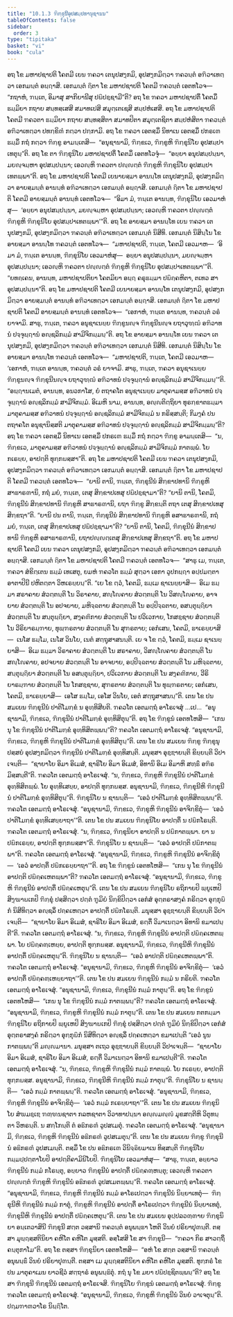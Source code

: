 ```yaml
---
title: "10.1.3 ຠິກ຺ຂຸນີອຸປສມ຺ປທານຸຊານນ"
tableOfContents: false
sidebar:
  order: 3
type: "tipitaka"
basket: "vi"
book: "cula"
---
```



<DynamicBreadcrumb />

<Division number="404" book="cula">

<Paragraph number="1997" book="cula">
ອຖ ໂຂ ມຫາປຊາປຕິ ໂຄຕມີ ເຍນ ຠຄວາ ເຕນຸປສງ຺ກມິ, ອຸປສງ຺ກມິຕ຺ວາ ຠຄວນ຺ຕໍ ອຠິວາເທຕ຺ວາ ເອກມນ຺ຕໍ ອຏ຺ຐາສິ. ເອກມນ຺ຕໍ ຐິຕາ ໂຂ ມຫາປຊາປຕິ ໂຄຕມີ ຠຄວນ຺ຕໍ ເອຕທໂວຈ—  “ກຖາຫໍ, ຠນ຺ເຕ, ອິມາສຸ ສາກິຍານີສຸ ປຏິປຊ຺ຊາມີ”ຕິ? ອຖ ໂຂ ຠຄວາ ມຫາປຊາປຕິໍ ໂຄຕມິໍ ຘມ຺ມິຍາ ກຖາຍ ສນ຺ທສ຺ເສສິ ສມາທເປສິ ສມຸຕ຺ເຕເຊສິ ສມ຺ປຫໍເສສິ. ອຖ ໂຂ ມຫາປຊາປຕິ ໂຄຕມີ ຠຄວຕາ ຘມ຺ມິຍາ ກຖາຍ ສນ຺ທສ຺ສິຕາ ສມາທປິຕາ ສມຸຕ຺ເຕຊິຕາ ສມ຺ປຫໍສິຕາ ຠຄວນ຺ຕໍ ອຠິວາເທຕ຺ວາ ປທກ຺ຂິຓໍ ກຕ຺ວາ ປກ຺ກາມິ. ອຖ ໂຂ ຠຄວາ ເອຕສ຺ມິໍ ນິທາເນ ເອຕສ຺ມິໍ ປກຣເຓ ຘມ຺ມິໍ ກຖໍ ກຕ຺ວາ ຠິກ຺ຂູ ອາມນ຺ເຕສິ—  “ອນຸຊານາມິ, ຠິກ຺ຂເວ, ຠິກ຺ຂູຫິ ຠິກ຺ຂຸນິໂຍ ອຸປສມ຺ປາເທຕຸນ຺”ຕິ.
</Paragraph>

<Paragraph number="1998" book="cula">
ອຖ ໂຂ ຕາ ຠິກ຺ຂຸນິໂຍ ມຫາປຊາປຕິໍ ໂຄຕມິໍ ເອຕທໂວຈຸໍ—  “ອຍ຺ຍາ ອນຸປສມ຺ປນ຺ນາ, ມຍຎ຺ຈມ຺ຫາ ອຸປສມ຺ປນ຺ນາ; ເອວຎ຺ຫິ ຠຄວຕາ ປຎ຺ຎຕ຺ຕໍ ຠິກ຺ຂູຫິ ຠິກ຺ຂຸນິໂຍ ອຸປສມ຺ປາເທຕພ຺ພາ”ຕິ. ອຖ ໂຂ ມຫາປຊາປຕິ ໂຄຕມີ ເຍນາຍສ຺ມາ ອານນ຺ໂທ ເຕນຸປສງ຺ກມິ, ອຸປສງ຺ກມິຕ຺ວາ ອາຍສ຺ມນ຺ຕໍ ອານນ຺ທໍ ອຠິວາເທຕ຺ວາ ເອກມນ຺ຕໍ ອຏ຺ຐາສິ. ເອກມນ຺ຕໍ ຐິຕາ ໂຂ ມຫາປຊາປຕິ ໂຄຕມີ ອາຍສ຺ມນ຺ຕໍ ອານນ຺ທໍ ເອຕທໂວຈ—  “ອິມາ ມໍ, ຠນ຺ເຕ ອານນ຺ທ, ຠິກ຺ຂຸນິໂຍ ເອວມາຫໍສຸ—  ‘ອຍ຺ຍາ ອນຸປສມ຺ປນ຺ນາ, ມຍຎ຺ຈມ຺ຫາ ອຸປສມ຺ປນ຺ນາ; ເອວຎ຺ຫິ ຠຄວຕາ ປຎ຺ຎຕ຺ຕໍ ຠິກ຺ຂູຫິ ຠິກ຺ຂຸນິໂຍ ອຸປສມ຺ປາເທຕພ຺ພາ’”ຕິ.
</Paragraph>

<Paragraph number="1999" book="cula">
ອຖ ໂຂ ອາຍສ຺ມາ ອານນ຺ໂທ ເຍນ ຠຄວາ ເຕນຸປສງ຺ກມິ, ອຸປສງ຺ກມິຕ຺ວາ ຠຄວນ຺ຕໍ ອຠິວາເທຕ຺ວາ ເອກມນ຺ຕໍ ນິສີທິ. ເອກມນ຺ຕໍ ນິສິນ຺ໂນ ໂຂ ອາຍສ຺ມາ ອານນ຺ໂທ ຠຄວນ຺ຕໍ ເອຕທໂວຈ—  “ມຫາປຊາປຕິ, ຠນ຺ເຕ, ໂຄຕມີ ເອວມາຫ—  ‘ອິມາ ມໍ, ຠນ຺ເຕ ອານນ຺ທ, ຠິກ຺ຂຸນິໂຍ ເອວມາຫໍສຸ—  ອຍ຺ຍາ ອນຸປສມ຺ປນ຺ນາ, ມຍຎ຺ຈມ຺ຫາ ອຸປສມ຺ປນ຺ນາ; ເອວຎ຺ຫິ ຠຄວຕາ ປຎ຺ຎຕ຺ຕໍ ຠິກ຺ຂູຫິ ຠິກ຺ຂຸນິໂຍ ອຸປສມ຺ປາເທຕພ຺ພາ’”ຕິ.
</Paragraph>

<Paragraph number="2000" book="cula">
“ຍທຄ຺ເຄນ, ອານນ຺ທ, ມຫາປຊາປຕິຍາ ໂຄຕມິຍາ ອຏ຺ຐ ຄຣຸຘມ຺ມາ ປຏິຄ຺ຄຫິຕາ, ຕເທວ ສາ ອຸປສມ຺ປນ຺ນາ”ຕິ.
</Paragraph>

</Division>
<Division number="405" book="cula">

<Paragraph number="2001" book="cula">
ອຖ ໂຂ ມຫາປຊາປຕິ ໂຄຕມີ ເຍນາຍສ຺ມາ ອານນ຺ໂທ ເຕນຸປສງ຺ກມິ, ອຸປສງ຺ກມິຕ຺ວາ ອາຍສ຺ມນ຺ຕໍ ອານນ຺ທໍ ອຠິວາເທຕ຺ວາ ເອກມນ຺ຕໍ ອຏ຺ຐາສິ. ເອກມນ຺ຕໍ ຐິຕາ ໂຂ ມຫາປຊາປຕິ ໂຄຕມີ ອາຍສ຺ມນ຺ຕໍ ອານນ຺ທໍ ເອຕທໂວຈ—  “ເອກາຫໍ, ຠນ຺ເຕ ອານນ຺ທ, ຠຄວນ຺ຕໍ ວຣໍ ຍາຈາມິ. ສາຘຸ, ຠນ຺ເຕ, ຠຄວາ ອນຸຊາເນຍ຺ຍ ຠິກ຺ຂູນຎ຺ຈ ຠິກ຺ຂຸນີນຎ຺ຈ ຍຖາວຸຑ຺ຒໍ ອຠິວາທນໍ ປຈ຺ຈຸຏ຺ຐານໍ ອຎ຺ຊລິກມ຺ມໍ ສາມີຈິກມ຺ມນ຺”ຕິ.
</Paragraph>

<Paragraph number="2002" book="cula">
ອຖ ໂຂ ອາຍສ຺ມາ ອານນ຺ໂທ ເຍນ ຠຄວາ ເຕນຸປສງ຺ກມິ, ອຸປສງ຺ກມິຕ຺ວາ ຠຄວນ຺ຕໍ ອຠິວາເທຕ຺ວາ ເອກມນ຺ຕໍ ນິສີທິ. ເອກມນ຺ຕໍ ນິສິນ຺ໂນ ໂຂ ອາຍສ຺ມາ ອານນ຺ໂທ ຠຄວນ຺ຕໍ ເອຕທໂວຈ—  “ມຫາປຊາປຕິ, ຠນ຺ເຕ, ໂຄຕມີ ເອວມາຫ—  ‘ເອກາຫໍ, ຠນ຺ເຕ ອານນ຺ທ, ຠຄວນ຺ຕໍ ວຣໍ ຍາຈາມິ. ສາຘຸ, ຠນ຺ເຕ, ຠຄວາ ອນຸຊາເນຍ຺ຍ ຠິກ຺ຂູນຎ຺ຈ ຠິກ຺ຂຸນີນຎ຺ຈ ຍຖາວຸຑ຺ຒໍ ອຠິວາທນໍ ປຈ຺ຈຸຏ຺ຐານໍ ອຎ຺ຊລິກມ຺ມໍ ສາມີຈິກມ຺ມນ຺’”ຕິ.
</Paragraph>

<Paragraph number="2003" book="cula">
“ອຏ຺ຐານເມຕໍ, ອານນ຺ທ, ອນວກາໂສ, ຍໍ ຕຖາຄໂຕ ອນຸຊາເນຍ຺ຍ ມາຕຸຄາມສ຺ສ ອຠິວາທນໍ ປຈ຺ຈຸຏ຺ຐານໍ ອຎ຺ຊລິກມ຺ມໍ ສາມີຈິກມ຺ມໍ. ອິເມຫິ ນາມ, ອານນ຺ທ, ອຎ຺ຎຕິຕ຺ຖິຍາ ທຸຣກ຺ຂາຕຘມ຺ມາ ມາຕຸຄາມສ຺ສ ອຠິວາທນໍ ປຈ຺ຈຸຏ຺ຐານໍ ອຎ຺ຊລິກມ຺ມໍ ສາມີຈິກມ຺ມໍ ນ ກຣິສ຺ສນ຺ຕິ; ກິມງ຺ຄໍ ປນ ຕຖາຄໂຕ ອນຸຊານິສ຺ສຕິ ມາຕຸຄາມສ຺ສ ອຠິວາທນໍ ປຈ຺ຈຸຏ຺ຐານໍ ອຎ຺ຊລິກມ຺ມໍ ສາມີຈິກມ຺ມນ຺”ຕິ?
</Paragraph>

<Paragraph number="2004" book="cula">
ອຖ ໂຂ ຠຄວາ ເອຕສ຺ມິໍ ນິທາເນ ເອຕສ຺ມິໍ ປກຣເຓ ຘມ຺ມິໍ ກຖໍ ກຕ຺ວາ ຠິກ຺ຂູ ອາມນ຺ເຕສິ—  “ນ, ຠິກ຺ຂເວ, ມາຕຸຄາມສ຺ສ ອຠິວາທນໍ ປຈ຺ຈຸຏ຺ຐານໍ ອຎ຺ຊລິກມ຺ມໍ ສາມີຈິກມ຺ມໍ ກາຕພ຺ພໍ. ໂຍ ກເຣຍ຺ຍ, ອາປຕ຺ຕິ ທຸກ຺ກຏສ຺ສາ”ຕິ.
</Paragraph>

<Paragraph number="2005" book="cula">
ອຖ ໂຂ ມຫາປຊາປຕິ ໂຄຕມີ ເຍນ ຠຄວາ ເຕນຸປສງ຺ກມິ, ອຸປສງ຺ກມິຕ຺ວາ ຠຄວນ຺ຕໍ ອຠິວາເທຕ຺ວາ ເອກມນ຺ຕໍ ອຏ຺ຐາສິ. ເອກມນ຺ຕໍ ຐິຕາ ໂຂ ມຫາປຊາປຕິ ໂຄຕມີ ຠຄວນ຺ຕໍ ເອຕທໂວຈ—  “ຍານິ ຕານິ, ຠນ຺ເຕ, ຠິກ຺ຂຸນີນໍ ສິກ຺ຂາປທານິ ຠິກ຺ຂູຫິ ສາຘາຣຓານິ, ກຖໍ ມຍໍ, ຠນ຺ເຕ, ເຕສຸ ສິກ຺ຂາປເທສຸ ປຏິປຊ຺ຊາມາ”ຕິ? “ຍານິ ຕານິ, ໂຄຕມິ, ຠິກ຺ຂຸນີນໍ ສິກ຺ຂາປທານິ ຠິກ຺ຂູຫິ ສາຘາຣຓານິ, ຍຖາ ຠິກ຺ຂູ ສິກ຺ຂນ຺ຕິ ຕຖາ ເຕສຸ ສິກ຺ຂາປເທສຸ ສິກ຺ຂຖາ”ຕິ. “ຍານິ ປນ ຕານິ, ຠນ຺ເຕ, ຠິກ຺ຂຸນີນໍ ສິກ຺ຂາປທານິ ຠິກ຺ຂູຫິ ອສາຘາຣຓານິ, ກຖໍ ມຍໍ, ຠນ຺ເຕ, ເຕສຸ ສິກ຺ຂາປເທສຸ ປຏິປຊ຺ຊາມາ”ຕິ? “ຍານິ ຕານິ, ໂຄຕມິ, ຠິກ຺ຂຸນີນໍ ສິກ຺ຂາປທານິ ຠິກ຺ຂູຫິ ອສາຘາຣຓານິ, ຍຖາປຎ຺ຎຕ຺ເຕສຸ ສິກ຺ຂາປເທສຸ ສິກ຺ຂຖາ”ຕິ.
</Paragraph>

</Division>
<Division number="406" book="cula">

<Paragraph number="2006" book="cula">
ອຖ ໂຂ ມຫາປຊາປຕິ ໂຄຕມີ ເຍນ ຠຄວາ ເຕນຸປສງ຺ກມິ, ອຸປສງ຺ກມິຕ຺ວາ ຠຄວນ຺ຕໍ ອຠິວາເທຕ຺ວາ ເອກມນ຺ຕໍ ອຏ຺ຐາສິ. ເອກມນ຺ຕໍ ຐິຕາ ໂຂ ມຫາປຊາປຕິ ໂຄຕມີ ຠຄວນ຺ຕໍ ເອຕທໂວຈ—  “ສາຘຸ ເມ, ຠນ຺ເຕ, ຠຄວາ ສໍຂິຕ຺ເຕນ ຘມ຺ມໍ ເທເສຕຸ, ຍມຫໍ ຠຄວໂຕ ຘມ຺ມໍ ສຸຕ຺ວາ ເອກາ ວູປກຏ຺ຐາ ອປ຺ປມຕ຺ຕາ ອາຕາປິນີ ປຫິຕຕ຺ຕາ ວິຫເຣຍ຺ຍນ຺”ຕິ. “ເຍ ໂຂ ຕ຺ວໍ, ໂຄຕມິ, ຘມ຺ເມ ຊາເນຍ຺ຍາສິ—  ອິເມ ຘມ຺ມາ ສຣາຄາຍ ສໍວຕ຺ຕນ຺ຕິ ໂນ ວິຣາຄາຍ, ສຎ຺ໂຎຄາຍ ສໍວຕ຺ຕນ຺ຕິ ໂນ ວິສຎ຺ໂຎຄາຍ, ອາຈຍາຍ ສໍວຕ຺ຕນ຺ຕິ ໂນ ອປຈຍາຍ, ມຫິຈ຺ຉຕາຍ ສໍວຕ຺ຕນ຺ຕິ ໂນ ອປ຺ປິຈ຺ຉຕາຍ, ອສນ຺ຕຸຏ຺ຐິຍາ ສໍວຕ຺ຕນ຺ຕິ ໂນ ສນ຺ຕຸຏ຺ຐິຍາ, ສງ຺ຄຓິກາຍ ສໍວຕ຺ຕນ຺ຕິ ໂນ ປວິເວກາຍ, ໂກສຊ຺ຊາຍ ສໍວຕ຺ຕນ຺ຕິ ໂນ ວີຣິຍາຣມ຺ຠາຍ, ທຸພ຺ຠຣຕາຍ ສໍວຕ຺ຕນ຺ຕິ ໂນ ສຸຠຣຕາຍ; ເອກໍເສນ, ໂຄຕມິ, ຘາເຣຍ຺ຍາສິ—  ເນໂສ ຘມ຺ໂມ, ເນໂສ ວິນໂຍ, ເນຕໍ ສຕ຺ຖຸສາສນນ຺ຕິ. ເຍ ຈ ໂຂ ຕ຺ວໍ, ໂຄຕມິ, ຘມ຺ເມ ຊາເນຍ຺ຍາສິ—  ອິເມ ຘມ຺ມາ ວິຣາຄາຍ ສໍວຕ຺ຕນ຺ຕິ ໂນ ສຣາຄາຍ, ວິສຎ຺ໂຎຄາຍ ສໍວຕ຺ຕນ຺ຕິ ໂນ ສຎ຺ໂຎຄາຍ, ອປຈຍາຍ ສໍວຕ຺ຕນ຺ຕິ ໂນ ອາຈຍາຍ, ອປ຺ປິຈ຺ຉຕາຍ ສໍວຕ຺ຕນ຺ຕິ ໂນ ມຫິຈ຺ຉຕາຍ, ສນ຺ຕຸຏ຺ຐິຍາ ສໍວຕ຺ຕນ຺ຕິ ໂນ ອສນ຺ຕຸຏ຺ຐິຍາ, ປວິເວກາຍ ສໍວຕ຺ຕນ຺ຕິ ໂນ ສງ຺ຄຓິກາຍ, ວີຣິຍາຣມ຺ຠາຍ ສໍວຕ຺ຕນ຺ຕິ ໂນ ໂກສຊ຺ຊາຍ, ສຸຠຣຕາຍ ສໍວຕ຺ຕນ຺ຕິ ໂນ ທຸພ຺ຠຣຕາຍ; ເອກໍເສນ, ໂຄຕມິ, ຘາເຣຍ຺ຍາສິ—  ເອໂສ ຘມ຺ໂມ, ເອໂສ ວິນໂຍ, ເອຕໍ ສຕ຺ຖຸສາສນນ຺”ຕິ.
</Paragraph>

</Division>
<Division number="407" book="cula">

<Paragraph number="2007" book="cula">
ເຕນ ໂຂ ປນ ສມເຍນ ຠິກ຺ຂຸນີນໍ ປາຕິໂມກ຺ຂໍ ນ ອຸທ຺ທິສີຍຕິ. ຠຄວໂຕ ເອຕມຕ຺ຖໍ ອາໂຣເຈສຸໍ …ເປ…  “ອນຸຊານາມິ, ຠິກ຺ຂເວ, ຠິກ຺ຂຸນີນໍ ປາຕິໂມກ຺ຂໍ ອຸທ຺ທິສິຕຸນ຺”ຕິ. ອຖ ໂຂ ຠິກ຺ຂູນໍ ເອຕທໂຫສິ—  “ເກນ ນຸ ໂຂ ຠິກ຺ຂຸນີນໍ ປາຕິໂມກ຺ຂໍ ອຸທ຺ທິສິຕພ຺ພນ຺”ຕິ? ຠຄວໂຕ ເອຕມຕ຺ຖໍ ອາໂຣເຈສຸໍ. “ອນຸຊານາມິ, ຠິກ຺ຂເວ, ຠິກ຺ຂູຫິ ຠິກ຺ຂຸນີນໍ ປາຕິໂມກ຺ຂໍ ອຸທ຺ທິສິຕຸນ຺”ຕິ.
</Paragraph>

<Paragraph number="2008" book="cula">
ເຕນ ໂຂ ປນ ສມເຍນ ຠິກ຺ຂູ ຠິກ຺ຂຸນຸປສ຺ສຍໍ ອຸປສງ຺ກມິຕ຺ວາ ຠິກ຺ຂຸນີນໍ ປາຕິໂມກ຺ຂໍ ອຸທ຺ທິສນ຺ຕິ. ມນຸສ຺ສາ ອຸຊ຺ຌາຍນ຺ຕິ ຂິຍ຺ຍນ຺ຕິ ວິປາເຈນ຺ຕິ—  “ຊາຍາໂຍ ອິມາ ອິເມສໍ, ຊາຣິໂຍ ອິມາ ອິເມສໍ, ອິທານິ ອິເມ ອິມາຫິ ສທ຺ຘິໍ ອຠິຣມິສ຺ສນ຺ຕີ”ຕິ. ຠຄວໂຕ ເອຕມຕ຺ຖໍ ອາໂຣເຈສຸໍ. “ນ, ຠິກ຺ຂເວ, ຠິກ຺ຂູຫິ ຠິກ຺ຂຸນີນໍ ປາຕິໂມກ຺ຂໍ ອຸທ຺ທິສິຕພ຺ພໍ. ໂຍ ອຸທ຺ທິເສຍ຺ຍ, ອາປຕ຺ຕິ ທຸກ຺ກຏສ຺ສ. ອນຸຊານາມິ, ຠິກ຺ຂເວ, ຠິກ຺ຂຸນີຫິ ຠິກ຺ຂຸນີນໍ ປາຕິໂມກ຺ຂໍ ອຸທ຺ທິສິຕຸນ຺”ຕິ. ຠິກ຺ຂຸນິໂຍ ນ ຊານນ຺ຕິ—  “ເອວໍ ປາຕິໂມກ຺ຂໍ ອຸທ຺ທິສິຕພ຺ພນ຺”ຕິ. ຠຄວໂຕ ເອຕມຕ຺ຖໍ ອາໂຣເຈສຸໍ. “ອນຸຊານາມິ, ຠິກ຺ຂເວ, ຠິກ຺ຂູຫິ ຠິກ຺ຂຸນີນໍ ອາຈິກ຺ຂິຕຸໍ—  ‘ເອວໍ ປາຕິໂມກ຺ຂໍ ອຸທ຺ທິເສຍ຺ຍາຖາ’”ຕິ.
</Paragraph>

</Division>
<Division number="408" book="cula">

<Paragraph number="2009" book="cula">
ເຕນ ໂຂ ປນ ສມເຍນ ຠິກ຺ຂຸນິໂຍ ອາປຕ຺ຕິໍ ນ ປຏິກໂຣນ຺ຕິ. ຠຄວໂຕ ເອຕມຕ຺ຖໍ ອາໂຣເຈສຸໍ. “ນ, ຠິກ຺ຂເວ, ຠິກ຺ຂຸນິຍາ ອາປຕ຺ຕິ ນ ປຏິກາຕພ຺ພາ. ຍາ ນ ປຏິກເຣຍ຺ຍ, ອາປຕ຺ຕິ ທຸກ຺ກຏສ຺ສາ”ຕິ. ຠິກ຺ຂຸນິໂຍ ນ ຊານນ຺ຕິ—  “ເອວໍ ອາປຕ຺ຕິ ປຏິກາຕພ຺ພາ”ຕິ. ຠຄວໂຕ ເອຕມຕ຺ຖໍ ອາໂຣເຈສຸໍ. “ອນຸຊານາມິ, ຠິກ຺ຂເວ, ຠິກ຺ຂູຫິ ຠິກ຺ຂຸນີນໍ ອາຈິກ຺ຂິຕຸໍ—  ‘ເອວໍ ອາປຕ຺ຕິໍ ປຏິກເຣຍ຺ຍາຖາ’”ຕິ. ອຖ ໂຂ ຠິກ຺ຂູນໍ ເອຕທໂຫສິ—  “ເກນ ນຸ ໂຂ ຠິກ຺ຂຸນີນໍ ອາປຕ຺ຕິ ປຏິຄ຺ຄເຫຕພ຺ພາ”ຕິ? ຠຄວໂຕ ເອຕມຕ຺ຖໍ ອາໂຣເຈສຸໍ. “ອນຸຊານາມິ, ຠິກ຺ຂເວ, ຠິກ຺ຂູຫິ ຠິກ຺ຂຸນີນໍ ອາປຕ຺ຕິໍ ປຏິຄ຺ຄເຫຕຸນ຺”ຕິ.
</Paragraph>

<Paragraph number="2010" book="cula">
ເຕນ ໂຂ ປນ ສມເຍນ ຠິກ຺ຂຸນິໂຍ ຣຖິກາຍປິ ພ຺ຍູເຫປິ ສິງ຺ຆາຏເກປິ ຠິກ຺ຂຸໍ ປສ຺ສິຕ຺ວາ ປຕ຺ຕໍ ຠູມິຍໍ ນິກ຺ຂິປິຕ຺ວາ ເອກໍສໍ ອຸຕ຺ຕຣາສງ຺ຄໍ ກຣິຕ຺ວາ ອຸກ຺ກຸຏິກໍ ນິສີທິຕ຺ວາ ອຎ຺ຊລິໍ ປຄ຺ຄເຫຕ຺ວາ ອາປຕ຺ຕິໍ ປຏິກໂຣນ຺ຕິ. ມນຸສ຺ສາ ອຸຊ຺ຌາຍນ຺ຕິ ຂິຍ຺ຍນ຺ຕິ ວິປາເຈນ຺ຕິ—  “ຊາຍາໂຍ ອິມາ ອິເມສໍ, ຊາຣິໂຍ ອິມາ ອິເມສໍ, ຣຕ຺ຕິໍ ວິມາເນຕ຺ວາ ອິທານິ ຂມາເປນ຺ຕີ”ຕິ. ຠຄວໂຕ ເອຕມຕ຺ຖໍ ອາໂຣເຈສຸໍ. “ນ, ຠິກ຺ຂເວ, ຠິກ຺ຂູຫິ ຠິກ຺ຂຸນີນໍ ອາປຕ຺ຕິ ປຏິຄ຺ຄເຫຕພ຺ພາ. ໂຍ ປຏິຄ຺ຄຓ຺ເຫຍ຺ຍ, ອາປຕ຺ຕິ ທຸກ຺ກຏສ຺ສ. ອນຸຊານາມິ, ຠິກ຺ຂເວ, ຠິກ຺ຂຸນີຫິ ຠິກ຺ຂຸນີນໍ ອາປຕ຺ຕິໍ ປຏິຄ຺ຄເຫຕຸນ຺”ຕິ. ຠິກ຺ຂຸນິໂຍ ນ ຊານນ຺ຕິ—  “ເອວໍ ອາປຕ຺ຕິ ປຏິຄ຺ຄເຫຕພ຺ພາ”ຕິ. ຠຄວໂຕ ເອຕມຕ຺ຖໍ ອາໂຣເຈສຸໍ. “ອນຸຊານາມິ, ຠິກ຺ຂເວ, ຠິກ຺ຂູຫິ ຠິກ຺ຂຸນີນໍ ອາຈິກ຺ຂິຕຸໍ—  ‘ເອວໍ ອາປຕ຺ຕິໍ ປຏິຄ຺ຄຓ຺ເຫຍ຺ຍາຖາ’”ຕິ.
</Paragraph>

</Division>
<Division number="409" book="cula">

<Paragraph number="2011" book="cula">
ເຕນ ໂຂ ປນ ສມເຍນ ຠິກ຺ຂຸນີນໍ ກມ຺ມໍ ນ ກຣິຍຕິ. ຠຄວໂຕ ເອຕມຕ຺ຖໍ ອາໂຣເຈສຸໍ. “ອນຸຊານາມິ, ຠິກ຺ຂເວ, ຠິກ຺ຂຸນີນໍ ກມ຺ມໍ ກາຕຸນ຺”ຕິ. ອຖ ໂຂ ຠິກ຺ຂູນໍ ເອຕທໂຫສິ—  “ເກນ ນຸ ໂຂ ຠິກ຺ຂຸນີນໍ ກມ຺ມໍ ກາຕພ຺ພນ຺”ຕິ? ຠຄວໂຕ ເອຕມຕ຺ຖໍ ອາໂຣເຈສຸໍ. “ອນຸຊານາມິ, ຠິກ຺ຂເວ, ຠິກ຺ຂູຫິ ຠິກ຺ຂຸນີນໍ ກມ຺ມໍ ກາຕຸນ຺”ຕິ.
</Paragraph>

<Paragraph number="2012" book="cula">
ເຕນ ໂຂ ປນ ສມເຍນ ກຕກມ຺ມາ ຠິກ຺ຂຸນິໂຍ ຣຖິກາຍປິ ພ຺ຍູເຫປິ ສິງ຺ຆາຏເກປິ ຠິກ຺ຂຸໍ ປສ຺ສິຕ຺ວາ ປຕ຺ຕໍ ຠູມິຍໍ ນິກ຺ຂິປິຕ຺ວາ ເອກໍສໍ ອຸຕ຺ຕຣາສງ຺ຄໍ ກຣິຕ຺ວາ ອຸກ຺ກຸຏິກໍ ນິສີທິຕ຺ວາ ອຎ຺ຊລິໍ ປຄ຺ຄເຫຕ຺ວາ ຂມາເປນ຺ຕິ “ເອວໍ ນູນ ກາຕພ຺ພນ຺”ຕິ ມຎ຺ຎມານາ. ມນຸສ຺ສາ ຕເຖວ ອຸຊ຺ຌາຍນ຺ຕິ ຂິຍ຺ຍນ຺ຕິ ວິປາເຈນ຺ຕິ—  “ຊາຍາໂຍ ອິມາ ອິເມສໍ, ຊາຣິໂຍ ອິມາ ອິເມສໍ, ຣຕ຺ຕິໍ ວິມາເນຕ຺ວາ ອິທານິ ຂມາເປນ຺ຕີ”ຕິ. ຠຄວໂຕ ເອຕມຕ຺ຖໍ ອາໂຣເຈສຸໍ. “ນ, ຠິກ຺ຂເວ, ຠິກ຺ຂູຫິ ຠິກ຺ຂຸນີນໍ ກມ຺ມໍ ກາຕພ຺ພໍ. ໂຍ ກເຣຍ຺ຍ, ອາປຕ຺ຕິ ທຸກ຺ກຏສ຺ສ. ອນຸຊານາມິ, ຠິກ຺ຂເວ, ຠິກ຺ຂຸນີຫິ ຠິກ຺ຂຸນີນໍ ກມ຺ມໍ ກາຕຸນ຺”ຕິ. ຠິກ຺ຂຸນິໂຍ ນ ຊານນ຺ຕິ—  “ເອວໍ ກມ຺ມໍ ກາຕພ຺ພນ຺”ຕິ. ຠຄວໂຕ ເອຕມຕ຺ຖໍ ອາໂຣເຈສຸໍ. “ອນຸຊານາມິ, ຠິກ຺ຂເວ, ຠິກ຺ຂູຫິ ຠິກ຺ຂຸນີນໍ ອາຈິກ຺ຂິຕຸໍ—  ‘ເອວໍ ກມ຺ມໍ ກເຣຍ຺ຍາຖາ’”ຕິ.
</Paragraph>

</Division>
<Division number="410" book="cula">

<Paragraph number="2013" book="cula">
ເຕນ ໂຂ ປນ ສມເຍນ ຠິກ຺ຂຸນິໂຍ ສໍຆມຊ຺ເຌ ຠຓ຺ຑນຊາຕາ ກລຫຊາຕາ ວິວາທາປນ຺ນາ ອຎ຺ຎມຎ຺ຎໍ ມຸຂສຕ຺ຕີຫິ ວິຕຸທນ຺ຕາ ວິຫຣນ຺ຕິ. ນ ສກ຺ໂກນ຺ຕິ ຕໍ ອຘິກຣຓໍ ວູປສເມຕຸໍ. ຠຄວໂຕ ເອຕມຕ຺ຖໍ ອາໂຣເຈສຸໍ. “ອນຸຊານາມິ, ຠິກ຺ຂເວ, ຠິກ຺ຂູຫິ ຠິກ຺ຂຸນີນໍ ອຘິກຣຓໍ ວູປສເມຕຸນ຺”ຕິ.
</Paragraph>

<Paragraph number="2014" book="cula">
ເຕນ ໂຂ ປນ ສມເຍນ ຠິກ຺ຂູ ຠິກ຺ຂຸນີນໍ ອຘິກຣຓໍ ວູປສເມນ຺ຕິ. ຕສ຺ມິໍ ໂຂ ປນ ອຘິກຣເຓ ວິນິຈ຺ຉິຍມາເນ ທິສ຺ສນ຺ຕິ ຠິກ຺ຂຸນິໂຍ ກມ຺ມປ຺ປຕ຺ຕາໂຍປິ ອາປຕ຺ຕິຄາມິນິໂຍປິ. ຠິກ຺ຂຸນິໂຍ ເອວມາຫໍສຸ—  “ສາຘຸ, ຠນ຺ເຕ, ອຍ຺ຍາວ ຠິກ຺ຂຸນີນໍ ກມ຺ມໍ ກໂຣນ຺ຕຸ, ອຍ຺ຍາວ ຠິກ຺ຂຸນີນໍ ອາປຕ຺ຕິໍ ປຏິຄ຺ຄຓ຺ຫນ຺ຕຸ; ເອວຎ຺ຫິ ຠຄວຕາ ປຎ຺ຎຕ຺ຕໍ ຠິກ຺ຂູຫິ ຠິກ຺ຂຸນີນໍ ອຘິກຣຓໍ ວູປສເມຕພ຺ພນ຺”ຕິ. ຠຄວໂຕ ເອຕມຕ຺ຖໍ ອາໂຣເຈສຸໍ. “ອນຸຊານາມິ, ຠິກ຺ຂເວ, ຠິກ຺ຂູຫິ ຠິກ຺ຂຸນີນໍ ກມ຺ມໍ ອາໂຣເປຕ຺ວາ ຠິກ຺ຂຸນີນໍ ນິຍ຺ຍາເທຕຸໍ—  ຠິກ຺ຂຸນີຫິ ຠິກ຺ຂຸນີນໍ ກມ຺ມໍ ກາຕຸໍ, ຠິກ຺ຂູຫິ ຠິກ຺ຂຸນີນໍ ອາປຕ຺ຕິໍ ອາໂຣເປຕ຺ວາ ຠິກ຺ຂຸນີນໍ ນິຍ຺ຍາເທຕຸໍ, ຠິກ຺ຂຸນີຫິ ຠິກ຺ຂຸນີນໍ ອາປຕ຺ຕິໍ ປຏິຄ຺ຄເຫຕຸນ຺”ຕິ.
</Paragraph>

<Paragraph number="2015" book="cula">
ເຕນ ໂຂ ປນ ສມເຍນ ອຸປ຺ປລວຓ຺ຓາຍ ຠິກ຺ຂຸນິຍາ ອນ຺ເຕວາສິນີ ຠິກ຺ຂຸນີ ສຕ຺ຕ ວສ຺ສານິ ຠຄວນ຺ຕໍ ອນຸພນ຺ຘາ ໂຫຕິ ວິນຍໍ ປຣິຍາປຸຓນ຺ຕີ. ຕສ຺ສາ ມຸຏ຺ຐສ຺ສຕິນິຍາ ຄຫິໂຕ ຄຫິໂຕ ມຸສ຺ສຕິ. ອສ຺ໂສສິ ໂຂ ສາ ຠິກ຺ຂຸນີ—  “ຠຄວາ ກິຣ ສາວຕ຺ຖິໍ ຄນ຺ຕຸກາໂມ”ຕິ. ອຖ ໂຂ ຕສ຺ສາ ຠິກ຺ຂຸນິຍາ ເອຕທໂຫສິ—  “ອຫໍ ໂຂ ສຕ຺ຕ ວສ຺ສານິ ຠຄວນ຺ຕໍ ອນຸພນ຺ຘິໍ ວິນຍໍ ປຣິຍາປຸຓນ຺ຕີ. ຕສ຺ສາ ເມ ມຸຏ຺ຐສ຺ສຕິນິຍາ ຄຫິໂຕ ຄຫິໂຕ ມຸສ຺ສຕິ. ທຸກ຺ກຣໍ ໂຂ ປນ ມາຕຸຄາເມນ ຍາວຊີວໍ ສຕ຺ຖາຣໍ ອນຸພນ຺ຘິຕຸໍ. ກຖໍ ນຸ ໂຂ ມຍາ ປຏິປຊ຺ຊິຕພ຺ພນ຺”ຕິ? ອຖ ໂຂ ສາ ຠິກ຺ຂຸນີ ຠິກ຺ຂຸນີນໍ ເອຕມຕ຺ຖໍ ອາໂຣເຈສິ. ຠິກ຺ຂຸນິໂຍ ຠິກ຺ຂູນໍ ເອຕມຕ຺ຖໍ ອາໂຣເຈສຸໍ. ຠິກ຺ຂູ ຠຄວໂຕ ເອຕມຕ຺ຖໍ ອາໂຣເຈສຸໍ. “ອນຸຊານາມິ, ຠິກ຺ຂເວ, ຠິກ຺ຂູຫິ ຠິກ຺ຂຸນີນໍ ວິນຍໍ ວາເຈຕຸນ຺”ຕິ.

</Paragraph>
</Division>

<Paragraph number="2016" type="center" book="cula">
ປຐມຠາຓວາໂຣ ນິຏ຺ຐິໂຕ.
</Paragraph>